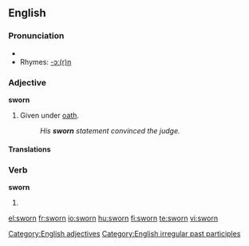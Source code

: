 ==English==

===Pronunciation===
*{{IPA|/'swoɻn/}}
*Rhymes: [[Rhymes:English:-ɔː(r)n|-ɔː(r)n]]

===Adjective===
'''sworn'''
#Given under [[oath]].
#:''His '''sworn''' statement convinced the judge.''
[[Category:English adjectives]]


====Translations====
{{trans-top|Given under oath}}
{{trans-mid}}
{{trans-bottom}}



===Verb===
'''sworn'''
# {{past participle of|[[swear]]}}

[[Category:English irregular past participles]]

[[el:sworn]]
[[fr:sworn]]
[[io:sworn]]
[[hu:sworn]]
[[fi:sworn]]
[[te:sworn]]
[[vi:sworn]]
